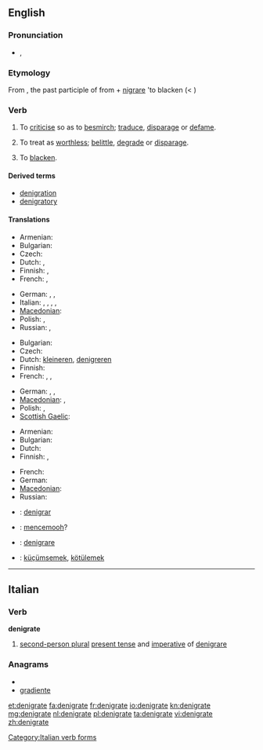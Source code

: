 {{was wotd|2009|June|28}}
==English==

===Pronunciation===
* {{IPA|/ˈdɛ.nɪ.ɡɹeɪt/}}, {{SAMPA|/dE.nI.gr\eIt/}}

===Etymology===
From {{etyl|la}} {{term|denigratus|dénigrātus|lang=la}}, the past participle of {{term|denigrare|dénigrāre|to blacken|lang=la}} from {{term|de|dē|lang=la}} + [[nigrare]] 'to blacken (< {{term|niger||black|lang=la}})

===Verb===
{{en-verb|denigrat|ing}}

# {{transitive}} To [[criticise]] so as to [[besmirch]]; [[traduce]], [[disparage]] or [[defame]].
# {{transitive}} To treat as [[worthless]]; [[belittle]], [[degrade]] or [[disparage]].
# {{rare}} To [[blacken]]. <!-- this usage is the literal sense, yet obscure at best -->

====Derived terms====
* [[denigration]]
* [[denigratory]]

====Translations====
{{trans-top|to criticise so as to besmirch}}
* Armenian: {{t|hy|սևացնել|tr=sevac’nel}}
* Bulgarian: {{t|bg|очерням}}
* Czech: {{t-|cs|pošpinit}}
* Dutch: {{t+|nl|kleineren}}, {{t+|nl|denigreren}}
* Finnish: {{t+|fi|mustamaalata}}, {{t-|fi|mustata}}
* French: {{t+|fr|dénigrer}},  {{t+|fr|médire}}
{{trans-mid}}
* German: {{t+|de|anschwärzen}}, {{t+|de|verleumden}}, {{t+|de|verunglimpfen}}
* Italian: {{t|it|denigrare}}, {{t|it|criticare}}, {{t|it|sparlare}}, {{t|it|parlare male}}, {{t|it|diffamare}}
* [[Macedonian]]: {{t|mk|оцрнува|tr=oc'rnuva}}
* Polish: {{t|pl|uwłaczać}},  {{t|pl|oczerniać}}
* Russian: {{t+|ru|клеветать|tr=klevetát’}}, {{t|ru|наговаривать|tr=nagovárivat’}}
{{trans-bottom}}

{{trans-top|to treat as worthless}}
* Bulgarian: {{t|bg|омаловажавам}}
* Czech: {{t-|cs|znevažovat}}
* Dutch: [[kleineren]], [[denigreren]]
* Finnish: {{t-|fi|vähätellä}}
* French: {{t+|fr|dénigrer}},  {{t+|fr|rabaisser}},  {{t+|fr|déprécier}}
{{trans-mid}}
* German: {{t+|de|verleumden}}, {{t+|de|verunglimpfen}}, {{t+|de|herabsetzen}}
* [[Macedonian]]: {{t|mk|омаловажува|tr=omalovážuva}},  {{t|mk|понижува|tr=ponížuva}}
* Polish: {{t|pl|pomniejszyć}},  {{t|pl|umniejszać}}
* [[Scottish Gaelic]]: {{t-|gd|dèan dìmeas air|xs=Scottish Gaelic}}
{{trans-bottom}}

{{trans-top|blacken}}
* Armenian: {{t|hy|սևացնել|tr=sevac’nel}}
* Bulgarian: {{t|bg|почерням}}
* Dutch: {{t+|nl|zwartmaken}}
* Finnish: {{t-|fi|mustata}}, {{t-|fi|pimentää}}
{{trans-mid}}
* French: {{t+|fr|noircir}}
* German: {{t+|de|anschwärzen}}
* [[Macedonian]]: {{t|mk|оцрнува|tr=oc'rnuva}}
* Russian: {{t+|ru|чернить|tr=černít’}}
{{trans-bottom}}

{{checktrans-top}}
* {{ttbc|io}}: [[denigrar]]
* {{ttbc|id}}: [[cemooh|mencemooh]]?
{{trans-mid}}
* {{ttbc|it}}: [[denigrare]]
* {{ttbc|tr}}: [[küçümsemek]], [[kötülemek]]
{{trans-bottom}}

----

==Italian==

===Verb===
'''denigrate'''

# [[second-person plural]] [[present tense]] and [[imperative]] of [[denigrare]]

===Anagrams===
* {{alphagram|adeeginrt}}
* [[gradiente#Italian|gradiente]]

[[Category:Italian verb forms]]

[[et:denigrate]]
[[fa:denigrate]]
[[fr:denigrate]]
[[io:denigrate]]
[[kn:denigrate]]
[[mg:denigrate]]
[[nl:denigrate]]
[[pl:denigrate]]
[[ta:denigrate]]
[[vi:denigrate]]
[[zh:denigrate]]